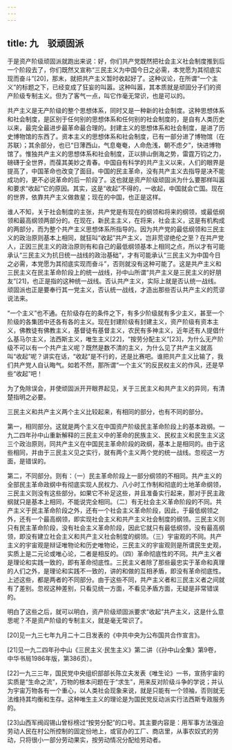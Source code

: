 ```yaml
---
---
---
```

title: 九　驳顽固派
---




于是资产阶级顽固派就跑出来说：好，你们共产党既然把社会主义社会制度推到后一个阶段去了，你们既然又宣称“三民主义为中国今日之必需，本党愿为其彻底实现而奋斗”[20]，那末，就把共产主义暂时收起好了。这种议论，在所谓“一个主义”的标题之下，已经变成了狂妄的叫嚣。这种叫嚣，其本质就是顽固分子们的资产阶级专制主义。但为了客气一点，叫它作毫无常识，也是可以的。

共产主义是无产阶级的整个思想体系，同时又是一种新的社会制度。这种思想体系和社会制度，是区别于任何别的思想体系和任何别的社会制度的，是自有人类历史以来，最完全最进步最革命最合理的。封建主义的思想体系和社会制度，是进了历史博物馆的东西了。资本主义的思想体系和社会制度，已有一部分进了博物馆（在苏联）；其余部分，也已“日薄西山，气息奄奄，人命危浅，朝不虑夕”，快进博物馆了。惟独共产主义的思想体系和社会制度，正以排山倒海之势，雷霆万钧之力，磅礴于全世界，而葆其美妙之青春。中国自有科学的共产主义以来，人们的眼界是提高了，中国革命也改变了面目。中国的民主革命，没有共产主义去指导是决不能成功的，更不必说革命的后一阶段了。这也就是资产阶级顽固派为什么要那样叫嚣和要求“收起”它的原因。其实，这是“收起”不得的，一收起，中国就会亡国。现在的世界，依靠共产主义做救星；现在的中国，也正是这样。

谁人不知，关于社会制度的主张，共产党是有现在的纲领和将来的纲领，或最低纲领和最高纲领两部分的。在现在，新民主主义，在将来，社会主义，这是有机构成的两部分，而为整个共产主义思想体系所指导的。因为共产党的最低纲领和三民主义的政治原则基本上相同，就狂叫“收起”共产主义，岂非荒谬绝伦之至？在共产党人，正因三民主义的政治原则有和自己的最低纲领基本上相同之点，所以才有可能承认“三民主义为抗日统一战线的政治基础”，才有可能承认“三民主义为中国今日之必需，本党愿为其彻底实现而奋斗”，否则就没有这种可能了。这是共产主义和三民主义在民主革命阶段上的统一战线，孙中山所谓“共产主义是三民主义的好朋友”[21]，也正是指的这种统一战线。否认共产主义，实际上就是否认统一战线。顽固派也正是要奉行其一党主义，否认统一战线，才造出那些否认共产主义的荒谬说法来。

“一个主义”也不通。在阶级存在的条件之下，有多少阶级就有多少主义，甚至一个阶级的各集团中还各有各的主义。现在封建阶级有封建主义，资产阶级有资本主义，佛教徒有佛教主义，基督徒有基督主义，农民有多神主义，近年还有人提倡什么基马尔主义，法西斯主义，唯生主义[22]，“按劳分配主义”[23]，为什么无产阶级不可以有一个共产主义呢？既然是数不清的主义，为什么见了共产主义就高叫“收起”呢？讲实在话，“收起”是不行的，还是比赛吧。谁把共产主义比输了，我们共产党人自认晦气。如若不然，那所谓“一个主义”的反民权主义的作风，还是早些“收起”吧！

为了免除误会，并使顽固派开开眼界起见，关于三民主义和共产主义的异同，有清楚指明之必要。

三民主义和共产主义两个主义比较起来，有相同的部分，也有不同的部分。

第一，相同部分。这就是两个主义在中国资产阶级民主革命阶段上的基本政纲。一九二四年孙中山重新解释的三民主义中的革命的民族主义、民权主义和民生主义这三个政治原则，同共产主义在中国民主革命阶段的政纲，基本上是相同的。由于这些相同，并由于三民主义见之实行，就有两个主义两个党的统一战线。忽视这一方面，是错误的。

第二，不同部分。则有：（一）民主革命阶段上一部分纲领的不相同。共产主义的全部民主革命政纲中有彻底实现人民权力、八小时工作制和彻底的土地革命纲领，三民主义则没有这些部分。如果它不补足这些，并且准备实行起来，那对于民主政纲就只是基本上相同，不能说完全相同。（二）有无社会主义革命阶段的不同。共产主义于民主革命阶段之外，还有一个社会主义革命阶段，因此，于最低纲领之外，还有一个最高纲领，即实现社会主义和共产主义社会制度的纲领。三民主义则只有民主革命阶段，没有社会主义革命阶段，因此它就只有最低纲领，没有最高纲领，即没有建立社会主义和共产主义社会制度的纲领。（三）宇宙观的不同。共产主义的宇宙观是辩证唯物论和历史唯物论，三民主义的宇宙观则是所谓民生史观，实质上是二元论或唯心论，二者是相反的。（四）革命彻底性的不同。共产主义者是理论和实践一致的，即有革命彻底性。三民主义者除了那些最忠实于革命和真理的人们之外，是理论和实践不一致的，讲的和做的互相矛盾，即没有革命彻底性。上述这些，都是两者的不同部分。由于这些不同，共产主义者和三民主义者之间就有了差别。忽视这种差别，只看见统一方面，不看见矛盾方面，无疑是非常错误的。

明白了这些之后，就可以明白，资产阶级顽固派要求“收起”共产主义，这是什么意思呢？不是资产阶级的专制主义，就是毫无常识了。



[20]见一九三七年九月二十二日发表的《中共中央为公布国共合作宣言》。

[21]见一九二四年孙中山《三民主义·民生主义》第二讲（《孙中山全集》第9卷，中华书局1986年版，第386页）。

[22]一九三三年，国民党中央组织部部长陈立夫发表《唯生论》一书，宣扬宇宙的实质是“生命之流”，万物的根本问题在于“求生”，用来反对阶级斗争的学说；并认为宇宙万物各有一个重心，以人类社会现象来说，就是只能有一个领袖，否则就无法维持其均衡和生存。这种唯生主义的理论是为国民党反动派实行法西斯专政服务的。



[23]山西军阀阎锡山曾标榜过“按劳分配”的口号。其主要内容是：用军事方法强迫劳动人民在村公所控制的固定份地上，或官办的工厂、商店里，从事农奴式的劳动，只将很小一部分劳动果实，按劳动情况分配给劳动者。